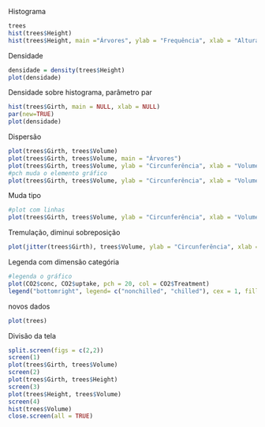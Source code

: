 Histograma
```{r}
trees
hist(trees$Height)
hist(trees$Height, main ="Árvores", ylab = "Frequência", xlab = "Altura", col = "blue", density = 20, breaks = 20)

```

Densidade
```{r}
densidade = density(trees$Height)
plot(densidade)
```

Densidade sobre histograma, parâmetro par
```{r}
hist(trees$Girth, main = NULL, xlab = NULL)
par(new=TRUE)
plot(densidade)
```

Dispersão
```{r}
plot(trees$Girth, trees$Volume)
plot(trees$Girth, trees$Volume, main = "Árvores")
plot(trees$Girth, trees$Volume, ylab = "Circunferência", xlab = "Volume", col="blue", main = "Árvores")
#pch muda o elemento gráfico
plot(trees$Girth, trees$Volume, ylab = "Circunferência", xlab = "Volume", col = "red", main = "Árvores", pch = 20)
```

Muda tipo
```{r}
#plot com linhas
plot(trees$Girth, trees$Volume, ylab = "Circunferência", xlab = "Volume", col = "blue", main = "Árvores", pch = 20, type = "l")
```

Tremulação, diminui sobreposição
```{r}
plot(jitter(trees$Girth), trees$Volume, ylab = "Circunferência", xlab = "Volume", col = "blue", main = "Árvores")
```

Legenda com dimensão categória
```{r}
#legenda o gráfico
plot(CO2$conc, CO2$uptake, pch = 20, col = CO2$Treatment)
legend("bottomright", legend= c("nonchilled", "chilled"), cex = 1, fill = c("black", "red"))
```

novos dados
```{r}
plot(trees)
```

Divisão da tela
```{r}
split.screen(figs = c(2,2))
screen(1)
plot(trees$Girth, trees$Volume)
screen(2)
plot(trees$Girth, trees$Height)
screen(3)
plot(trees$Height, trees$Volume)
screen(4)
hist(trees$Volume)
close.screen(all = TRUE)
```

